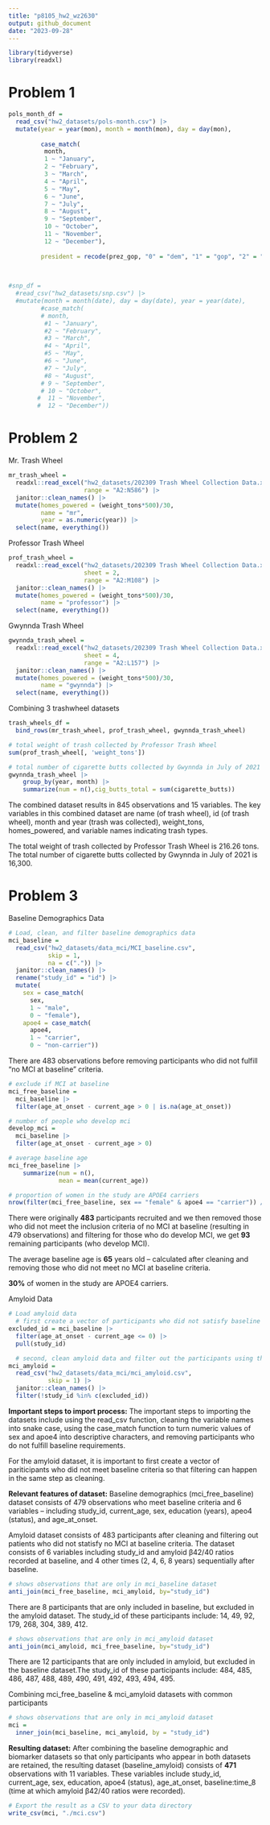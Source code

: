 ```yaml
---
title: "p8105_hw2_wz2630"
output: github_document
date: "2023-09-28"
---
```

```r
library(tidyverse)
library(readxl)
```

# Problem 1
```r
pols_month_df = 
  read_csv("hw2_datasets/pols-month.csv") |> 
  mutate(year = year(mon), month = month(mon), day = day(mon),
         
         case_match(
          month,
          1 ~ "January",
          2 ~ "February",
          3 ~ "March",
          4 ~ "April",
          5 ~ "May",
          6 ~ "June",
          7 ~ "July",
          8 ~ "August",
          9 ~ "September",
          10 ~ "October",
          11 ~ "November",
          12 ~ "December"),
         
         president = recode(prez_gop, "0" = "dem", "1" = "gop", "2" = "gop"))
    
  
```


```r
#snp_df = 
  #read_csv("hw2_datasets/snp.csv") |> 
  #mutate(month = month(date), day = day(date), year = year(date),
         #case_match(
         # month,
          #1 ~ "January",
          #2 ~ "February",
          #3 ~ "March",
          #4 ~ "April",
          #5 ~ "May",
          #6 ~ "June",
          #7 ~ "July",
          #8 ~ "August",
         # 9 ~ "September",
         # 10 ~ "October",
        #  11 ~ "November",
        #  12 ~ "December"))
```


# Problem 2

Mr. Trash Wheel
```r
mr_trash_wheel = 
  readxl::read_excel("hw2_datasets/202309 Trash Wheel Collection Data.xlsx", 
                     range = "A2:N586") |> 
  janitor::clean_names() |> 
  mutate(homes_powered = (weight_tons*500)/30, 
         name = "mr",
         year = as.numeric(year)) |> 
  select(name, everything())
```

Professor Trash Wheel
```r
prof_trash_wheel = 
  readxl::read_excel("hw2_datasets/202309 Trash Wheel Collection Data.xlsx", 
                     sheet = 2, 
                     range = "A2:M108") |> 
  janitor::clean_names() |> 
  mutate(homes_powered = (weight_tons*500)/30, 
         name = "professor") |> 
  select(name, everything())
```

Gwynnda Trash Wheel
```r
gwynnda_trash_wheel = 
  readxl::read_excel("hw2_datasets/202309 Trash Wheel Collection Data.xlsx", 
                     sheet = 4, 
                     range = "A2:L157") |> 
  janitor::clean_names() |> 
  mutate(homes_powered = (weight_tons*500)/30, 
         name = "gwynnda") |> 
  select(name, everything())
```

Combining 3 trashwheel datasets
```r
trash_wheels_df =
  bind_rows(mr_trash_wheel, prof_trash_wheel, gwynnda_trash_wheel)

# total weight of trash collected by Professor Trash Wheel
sum(prof_trash_wheel[, 'weight_tons'])

# total number of cigarette butts collected by Gwynnda in July of 2021
gwynnda_trash_wheel |> 
    group_by(year, month) |>  
    summarize(num = n(),cig_butts_total = sum(cigarette_butts))
```

The combined dataset results in 845 observations and 15 variables. The key variables in this combined dataset are
name (of trash wheel), id (of trash wheel), month and year (trash was collected), weight_tons, homes_powered, and variable names indicating trash types.

The total weight of trash collected by Professor Trash Wheel is 216.26 tons.
The total number of cigarette butts collected by Gwynnda in July of 2021 is 16,300.



# Problem 3

Baseline Demographics Data
```r
# Load, clean, and filter baseline demographics data
mci_baseline = 
  read_csv("hw2_datasets/data_mci/MCI_baseline.csv",
           skip = 1,
           na = c(".")) |> 
  janitor::clean_names() |> 
  rename("study_id" = "id") |> 
  mutate(
    sex = case_match(
      sex, 
      1 ~ "male",
      0 ~ "female"),
    apoe4 = case_match(
      apoe4, 
      1 ~ "carrier", 
      0 ~ "non-carrier"))
```
There are 483 observations before removing participants who did not fulfill "no MCI at baseline" criteria.

```r
# exclude if MCI at baseline
mci_free_baseline = 
  mci_baseline |> 
  filter(age_at_onset - current_age > 0 | is.na(age_at_onset)) 

# number of people who develop mci
develop_mci = 
  mci_baseline |> 
  filter(age_at_onset - current_age > 0)

# average baseline age
mci_free_baseline |> 
    summarize(num = n(),
              mean = mean(current_age))

# proportion of women in the study are APOE4 carriers
nrow(filter(mci_free_baseline, sex == "female" & apoe4 == "carrier")) / nrow(filter(mci_free_baseline, sex == "female"))
```
There were originally **483** participants recruited and we then removed those who did not meet the inclusion criteria of no MCI at baseline (resulting in 479 observations) and filtering for those who do develop MCI, we get **93** remaining participants (who develop MCI).

The average baseline age is **65** years old -- calculated after cleaning and removing those who did not meet no MCI
at baseline criteria.

**30%** of women in the study are APOE4 carriers.


Amyloid Data
```r
# Load amyloid data
  # first create a vector of participants who did not satisfy baseline criteria
excluded_id = mci_baseline |> 
  filter(age_at_onset - current_age <= 0) |> 
  pull(study_id)

  # second, clean amyloid data and filter out the participants using the vector
mci_amyloid = 
  read_csv("hw2_datasets/data_mci/mci_amyloid.csv",
           skip = 1) |> 
  janitor::clean_names() |> 
  filter(!study_id %in% c(excluded_id))
```

**Important steps to import process:**
The important steps to importing the datasets include using the read_csv function, cleaning the variable names into snake case, using the case_match function to turn numeric values of sex and apoe4 into descriptive characters, and removing participants who do not fulfill baseline requirements.

For the amyloid dataset, it is important to first create a vector of pariticipants who did not meet baseline criteria so that filtering can happen in the same step as cleaning.

**Relevant features of dataset:**
Baseline demographics (mci_free_baseline) dataset consists of 479 observations who meet baseline criteria and 6 variables -- including study_id, current_age, sex, education (years), apeo4 (status), and age_at_onset.

Amyloid dataset consists of 483 participants after cleaning and filtering out patients who did not statisfy no MCI at baseline criteria. The dataset consists of 6 variables including study_id and amyloid β42/40 ratios recorded at baseline, and 4 other times (2, 4, 6, 8 years) sequentially after baseline. 


```r
# shows observations that are only in mci_baseline dataset
anti_join(mci_free_baseline, mci_amyloid, by="study_id")
```
There are 8 participants that are only included in baseline, but excluded in the amyloid dataset. The study_id of
these participants include: 14, 49, 92, 179, 268, 304, 389, 412.


```r
# shows observations that are only in mci_amyloid dataset
anti_join(mci_amyloid, mci_free_baseline, by="study_id")
```
There are 12 participants that are only included in amyloid, but excluded in the baseline dataset.The study_id of
these participants include: 484, 485, 486, 487, 488, 489, 490, 491, 492, 493, 494, 495.


Combining mci_free_baseline & mci_amyloid datasets with common participants
```r
# shows observations that are only in mci_amyloid dataset
mci = 
  inner_join(mci_baseline, mci_amyloid, by = "study_id")
```
**Resulting dataset:**
After combining the baseline demographic and biomarker datasets so that only participants who appear in both datasets are retained, the resulting dataset (baseline_amyloid) consists of **471** observations with 11 variables. These variables include study_id, current_age, sex, education, apoe4 (status), age_at_onset, baseline:time_8 (time at which amyloid β42/40 ratios were recorded).


```r
# Export the result as a CSV to your data directory
write_csv(mci, "./mci.csv")
```








